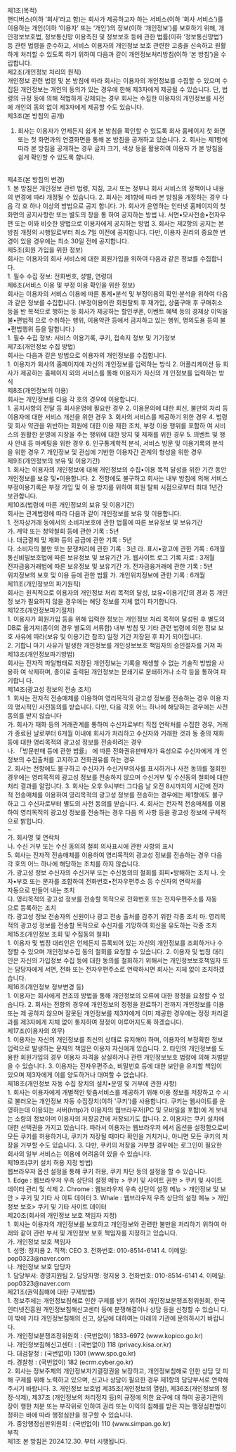 제1조(목적)
<br />
핸디버스(이하 ‘회사’라고 함)는 회사가 제공하고자 하는 서비스(이하 ‘회사
서비스’)를 이용하는 개인(이하 ‘이용자’ 또는 ‘개인’)의 정보(이하 ‘개인정보’)를
보호하기 위해, 개인정보보호법, 정보통신망 이용촉진 및 정보보호 등에 관한
법률(이하 ‘정보통신망법’) 등 관련 법령을 준수하고, 서비스 이용자의 개인정보 보호
관련한 고충을 신속하고 원활하게 처리할 수 있도록 하기 위하여 다음과 같이
개인정보처리방침(이하 ‘본 방침’)을 수립합니다.
<br />
제2조(개인정보 처리의 원칙)
<br />
개인정보 관련 법령 및 본 방침에 따라 회사는 이용자의 개인정보를 수집할 수 있으며
수집된 개인정보는 개인의 동의가 있는 경우에 한해 제3자에게 제공될 수 있습니다.
단, 법령의 규정 등에 의해 적법하게 강제되는 경우 회사는 수집한 이용자의
개인정보를 사전에 개인의 동의 없이 제3자에게 제공할 수도 있습니다.
<br />
제3조(본 방침의 공개)
<br />
1. 회사는 이용자가 언제든지 쉽게 본 방침을 확인할 수 있도록 회사 홈페이지 첫
화면 또는 첫 화면과의 연결화면을 통해 본 방침을 공개하고 있습니다. 2. 회사는
제1항에 따라 본 방침을 공개하는 경우 글자 크기, 색상 등을 활용하여 이용자 가 본
방침을 쉽게 확인할 수 있도록 합니다.
<br />
제4조(본 방침의 변경)
<br />
1. 본 방침은 개인정보 관련 법령, 지침, 고시 또는 정부나 회사 서비스의 정책이나
내용 의 변경에 따라 개정될 수 있습니다. 2. 회사는 제1항에 따라 본 방침을
개정하는 경우 다음 각 호 하나 이상의 방법으로 공지 합니다. 가. 회사가 운영하는
인터넷 홈페이지의 첫 화면의 공지사항란 또는 별도의 창을 통 하여 공지하는 방법
나. 서면•모사전송•전자우편 또는 이와 비슷한 방법으로 이용자에게 공지하는 방법 3.
회사는 제2항의 공지는 본 방침 개정의 시행일로부터 최소 7일 이전에 공지합니다.
다만, 이용자 권리의 중요한 변경이 있을 경우에는 최소 30일 전에 공지합니다.
<br />
제5조(회원 가입을 위한 정보)
<br />
회사는 이용자의 회사 서비스에 대한 회원가입을 위하여 다음과 같은 정보를 수집합니다.
<br />
1. 필수 수집 정보: 전화번호, 성별, 연령대
<br />
제6조(서비스 이용 및 부정 이용 확인을 위한 정보)
<br />
회사는 이용자의 서비스 이용에 따른 통계•분석 및 부정이용의 확인·분석을 위하여 다음과 같은 정보를 수집합니다. (부정이용이란 회원탈퇴 후 재가입, 상품구매 후 구매취소 등을 반 복적으로 행하는 등 회사가 제공하는 할인쿠폰, 이벤트 혜택 등의 경제상 이익을 불•편법적 으로 수취하는 행위, 이용약관 등에서 금지하고 있는 행위, 명의도용 등의 불•편법행위 등을 말합니다.)
<br />
1. 필수 수집 정보: 서비스 이용기록, 쿠키, 접속지 정보 및 기기정보
<br />
제7조(개인정보 수집 방법)
<br />
회사는 다음과 같은 방법으로 이용자의 개인정보를 수집합니다.
<br />
1. 이용자가 회사의 홈페이지에 자신의 개인정보를 입력하는 방식
2. 어플리케이션 등 회사가 제공하는 홈페이지 외의 서비스를 통해 이용자가 자신의 개 인정보를 입력하는 방식
<br />
제8조(개인정보의 이용)
<br />
회사는 개인정보를 다음 각 호의 경우에 이용합니다.
<br />
1. 공지사항의 전달 등 회사운영에 필요한 경우
2. 이용문의에 대한 회신, 불만의 처리 등 이용자에 대한 서비스 개선을 위한 경우
3. 회사의 서비스를 제공하기 위한 경우
4. 법령 및 회사 약관을 위반하는 회원에 대한 이용 제한 조치, 부정 이용 행위를 포함하 여 서비스의 원활한 운영에 지장을 주는 행위에 대한 방지 및 제재를 위한 경우
5. 의벤트 및 행사 안내 등 마케팅을 위한 경우
6. 인구통계학적 분석, 서비스 방문 및 이용기록의 분석을 위한 경우
7. 개인정보 및 관심에 기반한 이용자간 관계의 형성을 위한 경우
<br />
제9조(개인정보의 보유 및 이용기간)
<br />
1. 회사는 이용자의 개인정보에 대해 개인정보의 수집•이용 목적 달성을 위한 기간 동안 개인정보를 보유 및•이용합니다.
2. 전항에도 불구하고 회사는 내부 방침에 의해 서비스 부정이용기록은 부정 가입 및 이 용 방지를 위하여 회원 탈퇴 시점으로부터 최대 1년간 보관합니다.
<br />
제10조(법령에 따른 개인정보의 보유 및 이용기간)
<br />
회사는 관계법령에 따라 다음과 같이 개인정보를 보유 및 이용합니다.
<br />
1. 전자상거래 등에서의 소비자보호에 관한 법률에 따른 보유정보 및 보유기간
<br />
가. 계약 또는 청약철회 등에 관한 기록 : 5년
<br />
나. 대금결제 및 재화 등의 공급에 관한 기록 : 5년
<br />
다. 소비자의 불만 또는 분쟁처리에 관한 기록 : 3년 라. 표시•광고에 관한 기록 : 6개월
<br />
통신비밀보호법에 따른 보유정보 및 보유기간 가. 웹사이트 로그 기록 자료 : 3개월
<br />
전자금융거래법에 따른 보유정보 및 보유기간 가. 전자금융거래에 관한 기록 : 5년
<br />
위치정보의 보호 및 이용 등에 관한 법률 가. 개인위치정보에 관한 기록 : 6개월
<br />
제11조(개인정보의 파기원칙)
<br />
회사는 원칙적으로 이용자의 개인정보 처리 목적의 달성, 보유•이용기간의 경과 등 개인정 보가 필요하지 않을 경우에는 해당 정보를 지체 없이 파기합니다.
<br />
제12조(개인정보파기절차)
<br />
1. 이용자가 회원가입 등을 위해 입력한 정보는 개인정보 처리 목적이 달성된 후 별도의 DB로 옮겨져(종이의 경우 별도의 서류함) 내부 방침 및 기타 관련 법령에 의한 정보 보호 사유에 따라(보유 및 이용기간 참조) 일정 기간 저장된 후 파기 되어집니다.
<br />
2. 기합니 마기 사유가 발생한 개인정보를 개인성보보호 책임자의 승인절자를 거져 파
<br />
제13조(개인정보파기방법)
<br />
회사는 전자적 파일형태로 저장된 개인정보는 기록을 재생할 수 없는 기술적 방법을 사용하 여 삭제하며, 종이로 출력된 개인정보는 분쇄기로 분쇄하거나 소각 등을 통하여 파기합니 다.
<br />
제14조(광고성 정보의 전송 조치)
<br />
1. 회사는 전자적 전송매체를 이용하여 영리목적의 광고성 정보를 전송하는 경우 이용 자의 명시적인 사전동의를 받습니다. 다만, 다음 각호 어느 하나에 해당하는 경우에는 사전 동의를 받지 않습니다
<br />
   가. 회사가 재화 등의 거래관계를 통하여 수신자로부터 직접 연락처를 수집한 경우, 거래가 종료된 날로부터 6개월 이내에 회사가 처리하고 수신자와 거래한 것과 동 종의 재화 등에 대한 영리목적의 광고성 정보를 전송하려는 경우
<br />
   나. 「방문판매 등에 관한 법률』 에 따른 전화권유판매자가 육성으로 수신자에게 개
   인정보의 수집출처를 고지하고 전화권유를 하는 경우
<br />
2. 회사는 전항에도 불구하고 수신자가 수신거부의사를 표시하거나 사전 동의를 철회한 경우에는 영리목적의 광고성 정보를 전송하지 않으며 수신거부 및 수신동의 철회에 대한 처리 결과를 알립니다.
3. 회사는 오후 9시부터 그다음 날 오전 8시까지의 시간에 전자적 전송매체를 이용하여 영리목적의 광고성 정보를 전송하는 경우에는 제1항에도 불구하고 그 수신자로부터 별도의 사전 동의를 받습니다.
4. 회사는 전자적 전송매체를 이용하여 영리목적의 광고성 정보를 전송하는 경우 다음 의 사항 등을 광고성 정보에 구체적으로 밝힙니다.
<br />
~
<br />
가. 회사명 및 연락처
<br />
나. 수신 거부 또는 수신 동의의 철회 의사표시에 관한 사항의 표시
<br />
5. 회사는 전자적 전송매체를 이용하여 영리목적의 광고성 정보를 전송하는 경우 다음 각 호의 어느 하나에 해당하는 조치를 하지 않습니다.
<br />
가. 광고성 정보 수신자의 수신거부 또는 수신동의의 철회를 회피•방해하는 조치 나. 숫자•부호 또는 문자를 조합하여 전화번호•전자우편주소 등 수신자의 연락처를
<br />
자동으로 만들어 내는 조치
<br />
다. 영리목적의 광고성 정보를 전송할 목적으로 전화번호 또는 전자우편주소를 자동
<br />
으로 등록하는 조치
<br />
라. 광고성 정보 전송자의 신원이나 광고 전송 출처를 감추기 위한 각종 조치 마. 영리목적의 광고성 정보를 전송할 목적으로 수신자를 기망하여 회신을 유도하는 각종 조치
<br />
제15조(개인정보 조회 및 수집동의 철회)
<br />
1. 이용자 및 법정 대리인은 언제든지 등록되어 있는 자신의 개인정보를 조회하거나 수 정할 수 있으며 개인정보수집 동의 철회를 요청할 수 있습니다.
2. 이용자 및 법정 대리인은 자신의 가입정보 수집 등에 대한 동의를 철회하기 위해서는 개인정보보호책임자 또는 담당자에게 서면, 전화 또는 전자우편주소로 연락하시면 회사는 지체 없이 조치하겠습니다.
<br />
제16조(개인정보 정보변경 등)
<br />
1. 이용자는 회사에게 전조의 방법을 통해 개인정보의 오류에 대한 정정을 요청할 수 있 습니다.
2. 회사는 전항의 경우에 개인정보의 정정을 완료하기 전까지 개인정보를 이용 또는 제 공하지 않으며 잘못된 개인정보를 제3자에게 이미 제공한 경우에는 정정 처리결과를 제3자에게 지체 없이 통지하여 정정이 이루어지도록 하겠습니다.
<br />
제17조(이용자의 의무)
<br />
1. 이용자는 자신의 개인정보를 최신의 상태로 유지해야 하며, 이용자의 부정확한 정보 입력으로 발생하는 문제의 책임은 이용자 자신에게 있습니다.
2. 타인의 개인정보를 도용한 회원가입의 경우 이용자 자격을 상실하거나 관련 개인정보보호 법령에 의해 처벌받을 수 있습니다.
3. 이용자는 전자우편주소, 비밀번호 등에 대한 보안을 유지할 책임이 있으며 제3자에게 이를 양도하거나 대여할 수 없습니다.
<br />
제18조(개인정보 자동 수집 장치의 설치•운영 및 거부에 관한 사항)
<br />
1. 회사는 이용자에게 개별적인 맞춤서비스를 제공하기 위해 이용 정보를 저장하고 수 시로 불러오는 개인정보 자동 수집장치(이하 '쿠키')를 사용합니다. 쿠키는 웹사이트를 운영하는데 이용되는 서버(http)가 이용자의 웹브라우저(PC 및 모바일을 포함)에 게 보내는 소량의 정보이며 이용자의 저장공간에 저장되기도 합니다.
2. 이용자는 쿠키 설치에 대한 선택권을 가지고 있습니다. 따라서 이용자는 웹브라우저 에서 옵션을 설정함으로써 모든 쿠키를 허용하거나, 쿠키가 저장될 때마다 확인을 거치거나, 아니면 모든 쿠키의 저장을 거부할 수도 있습니다.
3. 다만, 쿠키의 저장을 거부할 경우에는 로그인이 필요한 회사의 일부 서비스는 이용에 어려움이 있을 수 있습니다.
<br />
제19조(쿠키 설치 허용 지정 방법)
<br />
웹브라우저 옵션 설정을 통해 쿠키 허용, 쿠키 차단 등의 설정을 할 수 있습니다.
<br />
1. Edge : 웹브라우저 우측 상단의 설정 메뉴 > 쿠키 및 사이트 권한 > 쿠키 및 사이트 데이터 관리 및 삭제
2. Chrome : 웹브라우저 우측 상단의 설정 메뉴 > 개인정보 및 보안 > 쿠키 및 기타 사 이트 데이터
3. Whale : 웹브라우저 우측 상단의 설정 메뉴 > 개인정보 보호> 쿠키 및 기타 사이트 데이터
<br />
제20조(회사의 개인정보 보호 책임자 지정)
<br />
1. 회사는 이용자의 개인정보를 보호하고 개인정보와 관련한 불만을 처리하기 위하여 아래와 같이 관련 부서 및 개인정보 보호 책임자를 지정하고 있습니다.
<br />
가. 개인정보 보호 책임자
<br />
1. 성명: 정지용
2. 직책: CEO
3. 전화번호: 010-8514-6141
4. 이메일: pop0323@naver.com
<br />
나. 개인정보 보호 담당자
<br />
1. 담당부서: 경영지원팀
2. 담당자명: 정지용
3. 전화번호: 010-8514-6141
4. 이메일: pop0323@naver.com
<br />
제21조(권익침해에 대한 구제방법)
<br />
1. 정보주체는 개인정보침해로 인한 구제를 받기 위하여 개인정보분쟁조정위원회, 한국 인터넷진흥원 개인정보침해신고센터 등에 분쟁해결이나 상담 등을 신청할 수 있습니 다. 이 밖에 기타 개인정보침해의 신고, 상담에 대하여는 아래의 기관에 문의하시기 바랍니다.
<br />
   가. 개인정보분쟁조정위원회 : (국번없이) 1833-6972 (www.kopico.go.kr)
<br />
   나. 개인정보침해신고센터 : (국번없이) 118 (privacy.kisa.or.kr)
<br />
   다. 대검찰청 : (국번없이) 1301 (www.spo.go.kr)
<br />
   라. 경찰청 : (국번없이) 182 (ecrm.cyber.go.kr)
<br />
2. 회사는 정보주체의 개인정보자기결정권을 보장하고, 개인정보침해로 인한 상담 및 피해 구제를 위해 노력하고 있으며, 신고나 상담이 필요한 경우 제1항의 담당부서로 연락해주시기 바랍니다.
3. 개인정보 보호법 제35조(개인정보의 열람), 제36조(개인정보의 정정·삭제), 제37조 (개인정보의 처리정지 등)의 규정에 의한 요구에 대 하여 공공기관의 장이 행한 처분 또는 부작위로 인하여 권리 또는 이익의 침해를 받은 자는 행정심판법이 정하는 바에 따라 행정심판을 청구할 수 있습니다.
<br />
   가. 중앙행정심판위원회 : (국번없이) 110 (www.simpan.go.kr)
<br />
부칙
<br />
제1조 본 방침은 2024.12.30. 부터 시행됩니다.
<br />